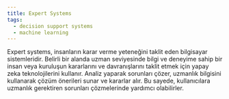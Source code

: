 ```yaml
---
title: Expert Systems
tags:
  - decision support systems
  - machine learning
---
```


Expert systems, insanların karar verme yeteneğini taklit eden bilgisayar sistemleridir. Belirli bir alanda uzman seviyesinde bilgi ve deneyime sahip bir insan veya kuruluşun kararlarını ve davranışlarını taklit etmek için yapay zeka teknolojilerini kullanır. Analiz yaparak sorunları çözer, uzmanlık bilgisini kullanarak çözüm önerileri sunar ve kararlar alır. Bu sayede, kullanıcılara uzmanlık gerektiren sorunları çözmelerinde yardımcı olabilirler.
